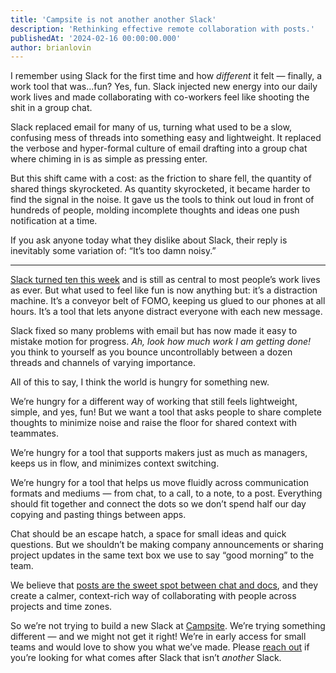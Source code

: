 ```yaml
---
title: 'Campsite is not another another Slack'
description: 'Rethinking effective remote collaboration with posts.'
publishedAt: '2024-02-16 00:00:00.000'
author: brianlovin
---
```


I remember using Slack for the first time and how _different_ it felt — finally, a work tool that was…fun? Yes, fun. Slack injected new energy into our daily work lives and made collaborating with co-workers feel like shooting the shit in a group chat.

Slack replaced email for many of us, turning what used to be a slow, confusing mess of threads into something easy and lightweight. It replaced the verbose and hyper-formal culture of email drafting into a group chat where chiming in is as simple as pressing enter.

But this shift came with a cost: as the friction to share fell, the quantity of shared things skyrocketed. As quantity skyrocketed, it became harder to find the signal in the noise. It gave us the tools to think out loud in front of hundreds of people, molding incomplete thoughts and ideas one push notification at a time.

If you ask anyone today what they dislike about Slack, their reply is inevitably some variation of: “It’s too damn noisy.”

---

[Slack turned ten this week](https://www.theverge.com/24070725/slack-ten-year-anniversary-retrospective-groupchat-workplace) and is still as central to most people’s work lives as ever. But what used to feel like fun is now anything but: it’s a distraction machine. It’s a conveyor belt of FOMO, keeping us glued to our phones at all hours. It’s a tool that lets anyone distract everyone with each new message.

Slack fixed so many problems with email but has now made it easy to mistake motion for progress. _Ah, look how much work I am getting done!_ you think to yourself as you bounce uncontrollably between a dozen threads and channels of varying importance.

All of this to say, I think the world is hungry for something new.

We’re hungry for a different way of working that still feels lightweight, simple, and yes, fun! But we want a tool that asks people to share complete thoughts to minimize noise and raise the floor for shared context with teammates.

We’re hungry for a tool that supports makers just as much as managers, keeps us in flow, and minimizes context switching.

We’re hungry for a tool that helps us move fluidly across communication formats and mediums — from chat, to a call, to a note, to a post. Everything should fit together and connect the dots so we don’t spend half our day copying and pasting things between apps.

Chat should be an escape hatch, a space for small ideas and quick questions. But we shouldn’t be making company announcements or sharing project updates in the same text box we use to say “good morning” to the team.

We believe that [posts are the sweet spot between chat and docs](/blog/posts-are-the-sweet-spot-between-chat-and-docs), and they create a calmer, context-rich way of collaborating with people across projects and time zones.

So we’re not trying to build a new Slack at [Campsite](https://www.campsite.com). We’re trying something different — and we might not get it right! We’re in early access for small teams and would love to show you what we’ve made. Please [reach out](https://www.campsite.com/contact) if you’re looking for what comes after Slack that isn’t _another_ Slack.
